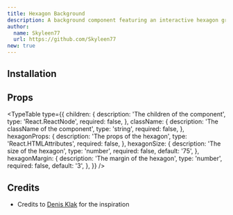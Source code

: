```yaml
---
title: Hexagon Background
description: A background component featuring an interactive hexagon grid.
author:
  name: Skyleen77
  url: https://github.com/Skyleen77
new: true
---
```


<ComponentPreview name="hexagon-background-demo" />

## Installation

<ComponentInstallation name="hexagon-background" />

## Props

<TypeTable
  type={{
    children: {
      description: 'The children of the component',
      type: 'React.ReactNode',
      required: false,
    },
    className: {
      description: 'The className of the component',
      type: 'string',
      required: false,
    },
    hexagonProps: {
      description: 'The props of the hexagon',
      type: 'React.HTMLAttributes<HTMLDivElement>',
      required: false,
    },
    hexagonSize: {
      description: 'The size of the hexagon',
      type: 'number',
      required: false,
      default: '75',
    },
    hexagonMargin: {
      description: 'The margin of the hexagon',
      type: 'number',
      required: false,
      default: '3',
    },
  }}
/>

## Credits

- Credits to [Denis Klak](https://codepen.io/d3nis031/pen/QWyeNYx) for the inspiration
